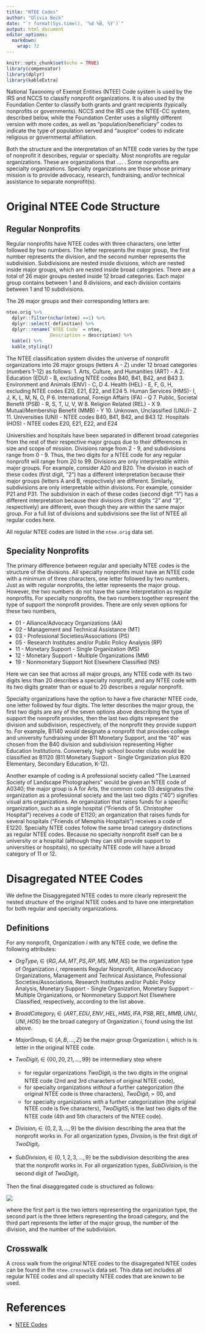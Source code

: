 ```yaml
---
title: "NTEE Codes"
author: "Olivia Beck"
date: "`r format(Sys.time(), '%d %B, %Y')`"
output: html_document
editor_options: 
  markdown: 
    wrap: 72
---
```


```r
knitr::opts_chunk$set(echo = TRUE)
library(compensator)
library(dplyr)
library(kableExtra)
```

National Taxonomy of Exempt Entities (NTEE) Code system is used by the
IRS and NCCS to classify nonprofit organizations. It is also used by the
Foundation Center to classify both grants and grant recipients
(typically nonprofits or governments). NCCS and the IRS use the NTEE-CC
system, described below, while the Foundation Center uses a slightly
different version with more codes, as well as "population/beneficiary"
codes to indicate the type of population served and "auspice" codes to
indicate religious or governmental affiliation.

Both the structure and the interpretation of an NTEE code varies by the
type of nonprofit it describes, regular or specialty. Most nonprofits
are regular organizations. These are organizations that .... . Some
nonprofits are specialty organizations. Specialty organizations are
those whose primary mission is to provide advocacy, research,
fundraising, and/or technical assistance to separate nonprofit(s).

# Original NTEE Code Structure

## Regular Nonprofits

Regular nonprofits have NTEE codes with three characters, one letter
followed by two numbers. The letter represents the major group, the
first number represents the division, and the second number represents
the subdivision. Subdivisions are nested inside divisions, which are
nested inside major groups, which are nested inside broad categories.
There are a total of 26 major groups nested inside 12 broad categories.
Each major group contains between 1 and 8 divisions, and each division
contains between 1 and 10 subdivisions.

The 26 major groups and their corresponding letters are:

```r
ntee.orig %>%
  dplyr::filter(nchar(ntee) ==1) %>%
  dplyr::select(-definition) %>%
  dplyr::rename(`NTEE Code` = ntee,
                Description = description) %>%
  kable() %>%
  kable_styling()

```

The NTEE classification system divides the universe of nonprofit
organizations into 26 major groups (letters A - Z) under 12 broad
categories (numbers 1-12) as follows: 1. Arts, Culture, and Humanities
(ART) - A 2. Education (EDU) - B, excluding NTEE codes B40, B41, B42,
and B43 3. Environment and Animals (ENV) - C, D 4. Health (HEL) - E, F,
G, H, excluding NTEE codes E20, E21, E22, and E24 5. Human Services
(HMS)- I, J, K, L, M, N, O, P 6. International, Foreign Affairs (IFA) -
Q 7. Public, Societal Benefit (PSB) - R, S, T, U, V, W 8. Religion
Related (REL) - X 9. Mutual/Membership Benefit (MMB) - Y 10. Unknown,
Unclassified (UNU)- Z 11. Universities (UNI) - NTEE codes B40, B41, B42,
and B43 12. Hospitals (HOS) - NTEE codes E20, E21, E22, and E24

Universities and hospitals have been separated in different broad
categories from the rest of their respective major groups due to their
differences in size and scope of mission. Divisions range from 2 - 9,
and subdivisions range from 0 - 9. Thus, the two digits for a NTEE code
for any regular nonprofit will range from 20 to 99. Divisions are only
interpretable within major groups. For example, consider A20 and B20.
The division in each of these codes (first digit, "2") has a different
interpretation because their major groups (letters A and B,
respectively) are different. Similarly, subdivisions are only
interpretable within divisions. For example, consider P21 and P31. The
subdivision in each of these codes (second digit "1") has a different
interpretation because their divisions (first digits "2" and "3",
respectively) are different, even though they are within the same major
group. For a full list of divisions and subdivisions see the list of
NTEE all regular codes here.

All regular NTEE codes are listed in the `ntee.orig` data set. 

## Speciality Nonprofits

The primary difference between regular and specialty NTEE codes is the
structure of the divisions. All specialty nonprofits must have an NTEE
code with a minimum of three characters, one letter followed by two
numbers. Just as with regular nonprofits, the letter represents the
major group. However, the two numbers do not have the same
interpretation as regular nonprofits. For specialty nonprofits, the two
numbers together represent the type of support the nonprofit provides.
There are only seven options for these two numbers,

-   01 - Alliance/Advocacy Organizations (AA)
-   02 - Management and Technical Assistance (MT)
-   03 - Professional Societies/Associations (PS)
-   05 - Research Institutes and/or Public Policy Analysis (RP)
-   11 - Monetary Support - Single Organization (MS)
-   12 - Monetary Support - Multiple Organizations (MM)
-   19 - Nonmonetary Support Not Elsewhere Classified (NS)

Here we can see that across all major groups, any NTEE code with its two
digits less than 20 describes a specialty nonprofit, and any NTEE code
with its two digits greater than or equal to 20 describes a regular
nonprofit.

Specialty organizations have the option to have a five character NTEE
code, one letter followed by four digits. The letter describes the major
group, the first two digits are any of the seven options above
describing the type of support the nonprofit provides, then the last two
digits represent the division and subdivision, respectively, of the
nonprofit they provide support to. For example, B1140 would designate a
nonprofit that provides college and university fundraising under B11
Monetary Support, and the "40" was chosen from the B40 division and
subdivision representing Higher Education Institutions. Conversely, high
school booster clubs would be classified as B1120 (B11 Monetary
Support - Single Organization plus B20 Elementary, Secondary Education,
K-12).

Another example of coding is A professional society called "The Learned
Society of Landscape Photographers" would be given an NTEE code of
A0340; the major group is A for Arts, the common code 03 designates the
organization as a professional society and the last two digits ("40")
signifies visual arts organizations. An organization that raises funds
for a specific organization, such as a single hospital ("Friends of St.
Christopher Hospital") receives a code of E1120; an organization that
raises funds for several hospitals ("Friends of Memphis Hospitals")
receives a code of E1220. Specialty NTEE codes follow the same broad
category distinctions as regular NTEE codes. Because no specialty
nonprofit itself can be a university or a hospital (although they can
still provide support to universities or hospitals), no specialty NTEE
code will have a broad category of 11 or 12.

# Disagregated NTEE Codes

We define the Disaggregated NTEE codes to more clearly represent the
nested structure of the original NTEE codes and to have one
interpretation for both regular and specialty organizations.

## Definitions

For any nonprofit, Organization $i$ with any NTEE code, we define the
following attributes:

-   $OrgType_i \in \{RG, AA, MT, PS, RP, MS, MM, NS\}$ be the
    organization type of Organization $i$, represents Regular Nonprofit,
    Alliance/Advocacy Organizations, Management and Technical
    Assistance, Professional Societies/Associations, Research Institutes
    and/or Public Policy Analysis, Monetary Support - Single
    Organization, Monetary Support - Multiple Organizations, or
    Nonmonetary Support Not Elsewhere Classified, respectively,
    according to the list above.

-   $BroadCategory_i \in \{ART, EDU, ENV, HEL, HMS, IFA, PSB, REL, MMB, UNU, UNI, HOS\}$
    be the broad category of Organization $i$, found using the list
    above.

-   $MajorGroup_i \in \{A, B, ... , Z\}$ be the major group Organization
    $i$, which is is letter in the original NTEE code.

-   $TwoDigit_i \in \{ 00, 20, 21, ... , 99\}$ be intermediary step
    where

    -   for regular organizations $TwoDigit_i$ is the two digits in the
        original NTEE code (2nd and 3rd characters of original NTEE
        code),
    -   for specialty organizations *without* a further categorization
        (the original NTEE code is three characters), $TwoDigit_i = 00$,
        and
    -   for specialty organizations *with* a further categorization (the
        original NTEE code is five characters), $TwoDigitS_i$ is the
        last two digits of the NTEE code (4th and 5th characters of the
        NTEE code).

-   $Division_i \in \{0, 2, 3, ..., 9\}$ be the division describing the
    area that the nonprofit works in. For all organization types,
    $Division_i$ is the first digit of $TwoDigit_i$.

-   $SubDivision_i \in \{0,1, 2, 3, ..., 9\}$ be the subdivision
    describing the area that the nonprofit works in. For all
    organization types, $SubDivision_i$ is the second digit of
    $TwoDigit_i$.

Then the final disaggregated code is structured as follows:

![](images/ntee-disaggregated.png)

where the first part is the two letters representing the organization
type, the second part is the three letters representing the broad
category, and the third part represents the letter of the major group,
the number of the division, and the number of the subdivision.

## Crosswalk  

A cross walk from the original NTEE codes to the disagregated NTEE codes can be found in the `ntee.crosswalk` data set. This data set includes all regular NTEE codes and all specialty NTEE codes that are known to be used. 

# References

-   [NTEE
    Codes](https://nccs.urban.org/project/national-taxonomy-exempt-entities-ntee-codes)
